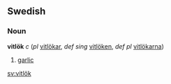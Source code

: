 ==Swedish==
===Noun===
'''vitlök''' ''c'' (''pl'' [[vitlökar]], ''def sing'' [[vitlöken]], ''def pl'' [[vitlökarna]])

# [[garlic]]

[[sv:vitlök]]
